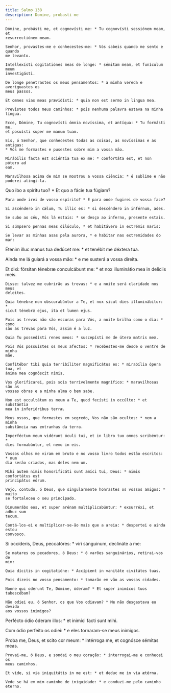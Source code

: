 ```yaml
---
title: Salmo 138
description: Domine, probasti me
---
```


<div class="side-by-side not-content">

    Dómine, probásti me, et cognovísti me: * Tu cognovísti sessiónem meam, et
    resurrectiónem meam.

    Senhor, provastes-me e conhecestes-me: * Vós sabeis quando me sento e quando
    me levanto.

    Intellexísti cogitatiónes meas de longe: * sémitam meam, et funículum meum
    investigásti.

    De longe penetrastes os meus pensamentos: * a minha vereda e averiguastes os
    meus passos.

    Et omnes vias meas prævidísti: * quia non est sermo in lingua mea.

    Previstes todos meus caminhos: * pois nenhuma palavra estava na minha
    língua.

    Ecce, Dómine, Tu cognovísti ómnia novíssima, et antíqua: * Tu formásti me,
    et posuísti super me manum tuam.

    Eis, ó Senhor, que conhecestes todas as coisas, as novíssimas e as antigas:
    * Vós me formastes e pusestes sobre mim a vossa mão.

    Mirábilis facta est sciéntia tua ex me: * confortáta est, et non pótero ad
    eam.

    Maravilhosa acima de mim se mostrou a vossa ciência: * é sublime e não
    poderei atingi-la.

Quo ibo a spíritu tuo? \* Et quo a fácie tua fúgiam?

    Para onde irei de vosso espírito? * E para onde fugirei de vossa face?

    Si ascéndero in cælum, Tu illic es: * si descéndero in inférnum, ades.

    Se subo ao céu, Vós lá estais: * se desço ao inferno, presente estais.

    Si súmpsero pennas meas dilúculo, * et habitávero in extrémis maris:

    Se levar as minhas asas pela aurora, * e habitar nas extremidades do mar:

Étenim illuc manus tua dedúcet me: \* et tenébit me déxtera tua.</span>

Ainda me lá guiará a vossa mão: \* e me susterá a vossa direita.

  <span>
    Et dixi: fórsitan ténebræ conculcábunt me: * et nox illuminátio mea in
    delíciis meis.
 
    Disse: talvez me cubrirão as trevas: * e a noite será claridade nos meus
    deleites.
 
    Quia ténebræ non obscurabúntur a Te, et nox sicut dies illuminábitur: *
    sicut ténebræ ejus, ita et lumen ejus.
 
    Pois as trevas não são escuras para Vós, a noite brilha como o dia: * como
    são as trevas para Vós, assim é a luz.
 
    Quia Tu possedísti renes meos: * suscepísti me de útero matris meæ.
 
    Pois Vós possuístes os meus afectos: * recebestes-me desde o ventre de minha
    mãe.
 
    Confitébor tibi quia terribíliter magnificátus es: * mirabília ópera tua, et
    ánima mea cognóscit nimis.
 
    Vos glorificarei, pois sois terrivelmente magnífico: * maravilhosas são as
    vossas obras e a minha alma o bem sabe.
 
    Non est occultátum os meum a Te, quod fecísti in occúlto: * et substántia
    mea in inferióribus terræ.
 
    Meus ossos, que formastes em segredo, Vos não são ocultos: * nem a minha
    substância nas entranhas da terra.
 
    Imperféctum meum vidérunt óculi tui, et in libro tuo omnes scribéntur: *
    dies formabúntur, et nemo in eis.
 
    Vossos olhos me viram em bruto e no vosso livro todos estão escritos: * num
    dia serão criados, mas deles nem um.
 
    Mihi autem nimis honorificáti sunt amíci tui, Deus: * nimis confortátus est
    principátus eórum.
 
    Vejo, contudo, ó Deus, que singularmente honrastes os vossos amigos: * muito
    se fortaleceu o seu principado.
 
    Dinumerábo eos, et super arénam multiplicabúntur: * exsurréxi, et adhuc sum
    tecum.
 
    Contá-los-ei e multiplicar-se-ão mais que a areia: * despertei e ainda estou
    convosco.

Si occíderis, Deus, peccatóres: \* viri sánguinum, declináte a me:

    Se matares os pecadores, ó Deus: * ó varões sanguinários, retirai-vos de
    mim:

    Quia dícitis in cogitatióne: * Accípient in vanitáte civitátes tuas.

    Pois dizeis no vosso pensamento: * tomarão em vão as vossas cidades.

    Nonne qui odérunt Te, Dómine, óderam? * Et super inimícos tuos tabescébam?

    Não odiei eu, ó Senhor, os que Vos odiavam? * Me não desgastava eu devido
    aos vossos inimigos?

Perfécto ódio óderam illos: \* et inimíci facti sunt mihi.</span>

Com ódio perfeito os odiei: \* e eles tornaram-se meus inimigos.

  <span>
    Proba me, Deus, et scito cor meum: * intérroga me, et cognósce sémitas meas.
 
    Provai-me, ó Deus, e sondai o meu coração: * interrogai-me e conhecei os
    meus caminhos.
 
    Et vide, si via iniquitátis in me est: * et deduc me in via ætérna.
 
    Vede se há em mim caminho de iniquidade: * e conduzi-me pelo caminho eterno.

</div>
